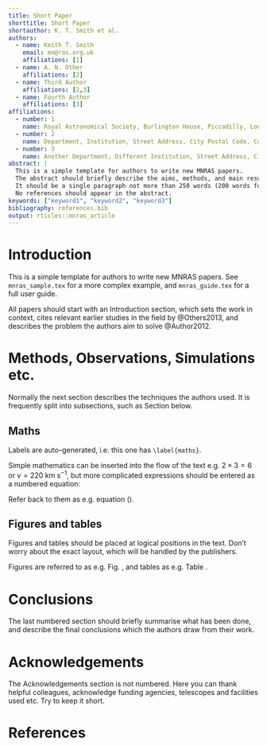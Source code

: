 ```yaml
---
title: Short Paper
shorttitle: Short Paper
shortauthor: K. T. Smith et al.
authors:
  - name: Keith T. Smith
    email: mn@ras.org.uk
    affiliations: [1]
  - name: A. N. Other
    affiliations: [2]
  - name: Third Author
    affiliations: [2,3]
  - name: Fourth Author
    affiliations: [3]
affiliations:
  - number: 1
    name: Royal Astronomical Society, Burlington House, Piccadilly, London W1J 0BQ, UK
  - number: 2
    name: Department, Institution, Street Address, City Postal Code, Country
  - number: 3
    name: Another Department, Different Institution, Street Address, City Postal Code, Country
abstract: |
  This is a simple template for authors to write new MNRAS papers.
  The abstract should briefly describe the aims, methods, and main results of the paper.
  It should be a single paragraph not more than 250 words (200 words for Letters).
  No references should appear in the abstract.
keywords: ["keyword1", "keyword2", "keyword3"]
bibliography: references.bib
output: rticles::mnras_article
---
```



# Introduction

This is a simple template for authors to write new MNRAS papers.  See
`mnras_sample.tex` for a more complex example, and `mnras_guide.tex` for a full
user guide.

All papers should start with an Introduction section, which sets the work
in context, cites relevant earlier studies in the field by @Others2013,
and describes the problem the authors aim to solve @Author2012.

# Methods, Observations, Simulations etc.

Normally the next section describes the techniques the authors used.  It is
frequently split into subsections, such as Section \ref{maths} below.

## Maths

Labels are auto--generated, i.e. this one has `\label{maths}`.

Simple mathematics can be inserted into the flow of the text e.g. $2\times3=6$
or $v=220$ km s$^{-1}$, but more complicated expressions should be entered as
a numbered equation:

\begin{equation}
  x=\frac{-b\pm\sqrt{b^2-4ac}}{2a}
  \label{eq:quadratic}
\end{equation}

Refer back to them as e.g. equation (\ref{eq:quadratic}).

## Figures and tables

Figures and tables should be placed at logical positions in the text. Don't
worry about the exact layout, which will be handled by the publishers.

Figures are referred to as e.g. Fig. \ref{fig:example_figure}, and tables as
e.g. Table \ref{tab:example_table}.

\begin{figure}
  % To include a figure from a file named example.*
  % Allowable file formats are eps or ps if compiling using latex
  % or pdf, png, jpg if compiling using pdflatex
  \includegraphics[width=\columnwidth]{example.png}
    \caption{This is an example figure. Captions appear below each figure.
  Give enough detail for the reader to understand what they're looking at,
  but leave detailed discussion to the main body of the text.}
    \label{fig:example_figure}
\end{figure}

\begin{table}
  \centering
  \caption{This is an example table. Captions appear above each table.
  Remember to define the quantities, symbols and units used.}
  \label{tab:example_table}
  \begin{tabular}{lccr} % four columns, alignment for each
    \hline
    A & B & C & D\\
    \hline
    1 & 2 & 3 & 4\\
    2 & 4 & 6 & 8\\
    3 & 5 & 7 & 9\\
    \hline
  \end{tabular}
\end{table}

# Conclusions

The last numbered section should briefly summarise what has been done, and
describe the final conclusions which the authors draw from their work.

# Acknowledgements {-}

The Acknowledgements section is not numbered. Here you can thank helpful
colleagues, acknowledge funding agencies, telescopes and facilities used etc.
Try to keep it short.

# References {-}
